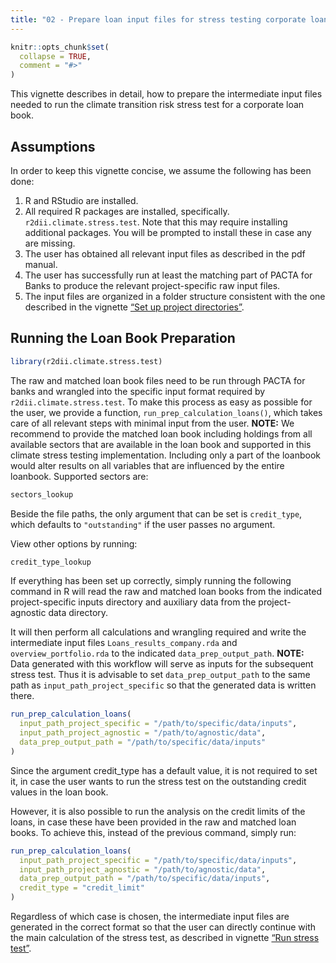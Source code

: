 ```yaml
---
title: "02 - Prepare loan input files for stress testing corporate loan books"
---
```


```r
knitr::opts_chunk$set(
  collapse = TRUE,
  comment = "#>"
)
```

This vignette describes in detail, how to prepare the intermediate input files
needed to run the climate transition risk stress test for a corporate loan book.

## Assumptions

In order to keep this vignette concise, we assume the following has been done:

1. R and RStudio are installed.
2. All required R packages are installed, specifically.
`r2dii.climate.stress.test`. Note that this may require installing additional
packages. You will be prompted to install these in case any are missing.
1. The user has obtained all relevant input files as described in the pdf manual.
1. The user has successfully run at least the matching part of PACTA for Banks
to produce the relevant project-specific raw input files.
1. The input files are organized in a folder structure consistent with the one
described in the vignette ["Set up project directories"](https://2degreesinvesting.github.io/r2dii.climate.stress.test/articles/articles/01-setup-project-directories.html).

## Running the Loan Book Preparation

```r
library(r2dii.climate.stress.test)
```

The raw and matched loan book files need to be run through PACTA for banks and
wrangled into the specific input format required by `r2dii.climate.stress.test`.
To make this process as easy as possible for the user, we provide a function,
`run_prep_calculation_loans()`, which takes care of all relevant steps with
minimal input from the user.
**NOTE:** We recommend to provide the matched loan book including holdings from
all available sectors that are available in the loan book and supported in this
climate stress testing implementation. Including only a part of the loanbook
would alter results on all variables that are influenced by the entire loanbook.
Supported sectors are:
  
```r
sectors_lookup
```

Beside the file paths, the only argument that can be set is `credit_type`, which
defaults to `"outstanding"` if the user passes no argument.

View other options by running:

```r
credit_type_lookup
```

If everything has been set up correctly, simply running the following command in
R will read the raw and matched loan books from the indicated project-specific
inputs directory and auxiliary data from the project-agnostic data directory.

It will then perform all calculations and wrangling required and write the
intermediate input files `Loans_results_company.rda` and
`overview_portfolio.rda` to the indicated `data_prep_output_path`. 
**NOTE:** Data generated with this workflow will serve as inputs for the
subsequent stress test. Thus it is advisable to set `data_prep_output_path` to
the same path as `input_path_project_specific` so that the generated data is
written there.

```r
run_prep_calculation_loans(
  input_path_project_specific = "/path/to/specific/data/inputs",
  input_path_project_agnostic = "/path/to/agnostic/data",
  data_prep_output_path = "/path/to/specific/data/inputs"
)
```

Since the argument credit_type has a default value, it is not required to set it,
in case the user wants to run the stress test on the outstanding credit values
in the loan book.

However, it is also possible to run the analysis on the credit limits of the
loans, in case these have been provided in the raw and matched loan books. To
achieve this, instead of the previous command, simply run:

```r
run_prep_calculation_loans(
  input_path_project_specific = "/path/to/specific/data/inputs",
  input_path_project_agnostic = "/path/to/agnostic/data",
  data_prep_output_path = "/path/to/specific/data/inputs",
  credit_type = "credit_limit"
)
```

Regardless of which case is chosen, the intermediate input files are generated
in the correct format so that the user can directly continue with the main
calculation of the stress test, as described in vignette ["Run stress test"](https://2degreesinvesting.github.io/r2dii.climate.stress.test/articles/articles/03-run-stress-test.html).
